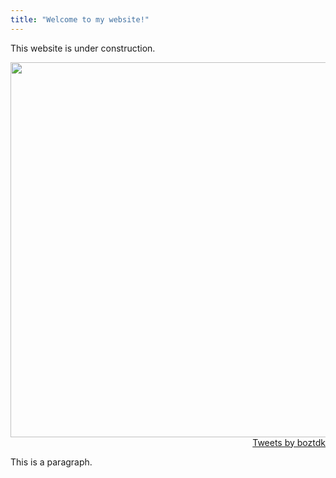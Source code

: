 ```yaml
---
title: "Welcome to my website!"
---
```


This website is under construction.




<aside align="left">
<img src="cartoon.png" width=600>
</aside>

<aside align="right">
  <a class="twitter-timeline" data-width="250"  data-height="800" href="https://twitter.com/boztdk?ref_src=twsrc%5Etfw">Tweets by boztdk</a> <script 
async src="https://platform.twitter.com/widgets.js" charset="utf-8"></script>
</aside>




<p>
This is a paragraph.
</p>



